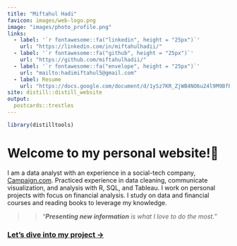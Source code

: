 ```yaml
---
title: "Miftahul Hadi"
favicon: images/web-logo.png
image: "images/photo_profile.png"
links:
  - label: '`r fontawesome::fa("linkedin", height = "25px")`'
    url: "https://linkedin.com/in/miftahulhadii/"
  - label: '`r fontawesome::fa("github", height = "25px")`'
    url: "https://github.com/miftahulhadii/"
  - label: '`r fontawesome::fa("envelope", height = "25px")`'
    url: "mailto:hadimiftahul5@gmail.com"
  - label: Resume
    url: "https://docs.google.com/document/d/1ySz7KR_ZjWB4NO6u24l9M9BfP6VDiU8m/edit?usp=sharing&ouid=104673057248975950615&rtpof=true&sd=true"
site: distill::distill_website
output:
  postcards::trestles
---
```

```r

library(distilltools)
```

# Welcome to my personal website!🤚

I am a data analyst with an experience in a social-tech company, [Campaign.com](https://www.campaign.com/). Practiced experience in data cleaning, communicate visualization, and analysis with R, SQL, and Tableau. I work on personal projects with focus on financial analysis. I study on data and financial courses and reading books to leverage my knowledge.

>> *"**Presenting new information** is what I love to do the most."*

### [Let's dive into my project →](project.html)